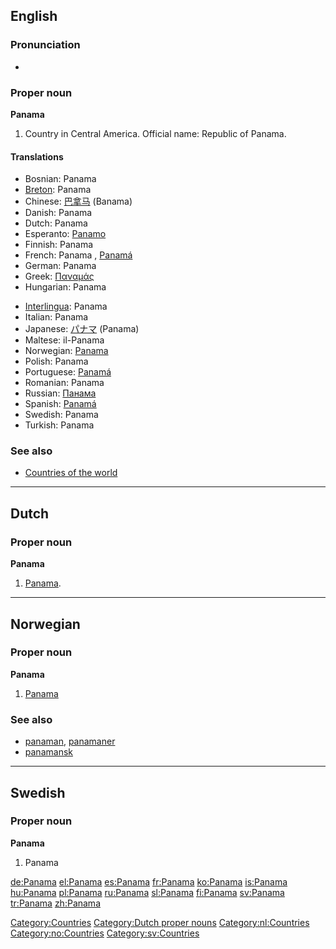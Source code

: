 {{see|Panamá}}
==English==

===Pronunciation===
*{{audio|en-us-Panama.ogg|Audio (US)}}

===Proper noun===
'''Panama'''

# Country in Central America. Official name: Republic of Panama.

====Translations====
{{top}}
*Bosnian: Panama {{f}}
*[[Breton]]: Panama
*Chinese: [[巴拿马]] (Banama)
*Danish: Panama
*Dutch: Panama
*Esperanto: [[Panamo]]
*Finnish: Panama
*French: Panama {{m}}, [[Panamá]] {{m}}
*German: Panama
*Greek: [[Παναμάς]]
*Hungarian: Panama
{{mid}}
*[[Interlingua]]: Panama
*Italian: Panama {{f}}
*Japanese: [[パナマ]] (Panama)
*Maltese: il-Panama
*Norwegian: [[#Norwegian|Panama]]
*Polish: Panama
*Portuguese: [[Panamá]]
*Romanian: Panama {{f}}
*Russian: [[Панама]]
*Spanish: [[Panamá]] {{m}}
*Swedish: Panama
*Turkish: Panama
{{bottom}}

===See also===
*[[Countries of the world]]

[[Category:Countries]]

----

==Dutch==

===Proper noun===
'''Panama''' {{n}}

# [[#English|Panama]].

[[Category:Dutch proper nouns]]
[[Category:nl:Countries]]

----

==Norwegian==

===Proper noun===
'''Panama'''

# [[#English|Panama]]

===See also===
*[[panaman]], [[panamaner]]
*[[panamansk]]

[[Category:no:Countries]]

----

==Swedish==

===Proper noun===
'''Panama'''

# Panama

[[Category:sv:Countries]]

[[de:Panama]]
[[el:Panama]]
[[es:Panama]]
[[fr:Panama]]
[[ko:Panama]]
[[is:Panama]]
[[hu:Panama]]
[[pl:Panama]]
[[ru:Panama]]
[[sl:Panama]]
[[fi:Panama]]
[[sv:Panama]]
[[tr:Panama]]
[[zh:Panama]]